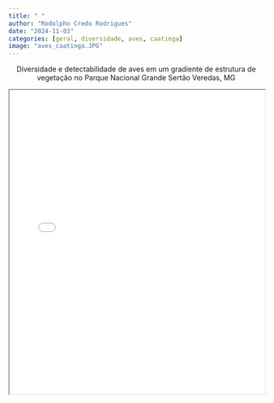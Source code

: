 ```yaml
---
title: " "
author: "Rodolpho Credo Rodrigues"
date: "2024-11-03"
categories: [geral, diversidade, aves, caatinga]
image: "aves_caatinga.JPG"
---
```


<center>

Diversidade e detectabilidade de aves em um gradiente de estrutura de vegetação no Parque Nacional Grande Sertão Veredas, MG

<iframe src="../../apresentacoes/Diversidade_de_aves_Cerrado_RodolphoCRodrigues.pdf" width="100%" height="600px">

</iframe>

</center>
